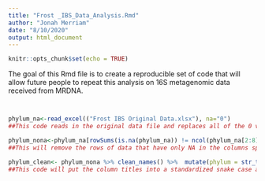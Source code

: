 ```yaml
---
title: "Frost _IBS_Data_Analysis.Rmd"
author: "Jonah Merriam"
date: "8/10/2020"
output: html_document
---
```


```r
knitr::opts_chunk$set(echo = TRUE)
```

The goal of this Rmd file is to create a reproducible set of code that will allow future people to repeat this analysis on 16S metagenomic data received from MRDNA. 

```r

```

```r

```

```r
phylum_na<-read_excel(("Frost IBS Original Data.xlsx"), na="0")
##This code reads in the original data file and replaces all of the 0 values with NA which allows for easier cleaning

phylum_nona<-phylum_na[rowSums(is.na(phylum_na)) != ncol(phylum_na[2:8]), ]
##This will remove the rows of data that have only NA in the columns specified, in this case [2:8]

phylum_clean<- phylum_nona %>% clean_names() %>%  mutate(phylum = str_to_lower(phylum))
##This code will put the column titles into a standardized snake case and will change selected character columns to all lowercase so the data is easier to handle. 
```

```r

```

